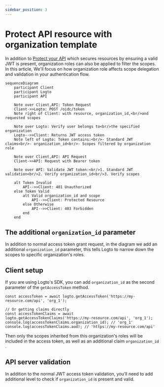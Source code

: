 ```yaml
---
sidebar_position: 3
---
```


# Protect API resource with organization template

In addition to [Protect your API](/authorization/api-resources/protect-your-api) which secures resources by ensuring a valid JWT is present, organization roles can also be applied to filter the scopes. In this article, We'll focus on how organization role affects scope delegation and validation in your authentication flow.

```mermaid
sequenceDiagram
    participant Client
    participant Logto
    participant API

    Note over Client,API: Token Request
    Client->>Logto: POST /oidc/token
    Note right of Client: with resource, organization_id,<br/>and requested scopes

    Note over Logto: Verify user belongs to<br/>the specified organization
    Logto-->>Client: Returns JWT access token
    Note left of Logto: Token contains:<br/>- Standard JWT claims<br/>- organization_id<br/>- Scopes filtered by organization role

    Note over Client,API: API Request
    Client->>API: Request with Bearer token

    Note over API: Validate JWT token:<br/>1. Standard JWT validation<br/>2. Verify organization_id<br/>3. Verify scopes

    alt Token Invalid
        API-->>Client: 401 Unauthorized
    else Token Valid
        alt Valid organization_id and scope
            API-->>Client: Protected Resource
        else Otherwise
            API-->>Client: 403 Forbidden
        end
    end
```

## The additional `organization_id` parameter

In addition to normal access token grant request, in the diagram we add an additional `organization_id` parameter, this tells Logto to narrow down the scopes to specific organization's roles.

## Client setup

If you are using Logto's SDK, you can add `organization_id` as the second parameter of the `getAccessToken` method.

```tsx
const accessToken = await logto.getAccessToken('https://my-resource.com/api', 'org_1');

// Or getting claims directly
const accessTokenClaims = await logto.getAccessTokenClaims('https://my-resource.com/api', 'org_1');
console.log(accessTokenClaims.organization_id); // 'org_1'
console.log(accessTokenClaims.aud); // 'https://my-resource.com/api'
```

Then only the scopes inherited from this organization's roles will be included in the access token, as well as an additional claim `organization_id` .

## API server validation

In addition to the normal JWT access token validation, you’ll need to add additional level to check if `organization_id` is present and valid.
